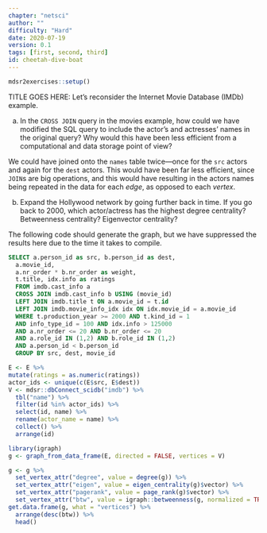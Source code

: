```yaml
---
chapter: "netsci"
author: ""
difficulty: "Hard"
date: 2020-07-19 
version: 0.1
tags: [first, second, third]
id: cheetah-dive-boat
---
```


```r
mdsr2exercises::setup()
```

TITLE GOES HERE: Let's reconsider the Internet Movie Database (IMDb) example.

a. In the `CROSS JOIN` query in the movies example, how could we have modified the SQL query to include the actor's and actresses' names in the original query? Why would this have been less efficient from a computational and data storage point of view? 


 <!--begin-answer-->
We could have joined onto the `names` table twice---once for the `src` actors and again for the `dest` actors. This would have been far less efficient, since `JOIN`s are big operations, and this would have resulting in the actors names being repeated in the data for each *edge*, as opposed to each *vertex*. 
  <!--end-answer-->

b. Expand the Hollywood network by going further back in time. If you go back to 2000, which actor/actress has the highest degree centrality? Betweenness centrality? Eigenvector centrality?

 <!--begin-answer-->

The following code should generate the graph, but we have suppressed the results here due to the time it takes to compile. 

```sql

SELECT a.person_id as src, b.person_id as dest, 
  a.movie_id, 
  a.nr_order * b.nr_order as weight, 
  t.title, idx.info as ratings
  FROM imdb.cast_info a 
  CROSS JOIN imdb.cast_info b USING (movie_id)
  LEFT JOIN imdb.title t ON a.movie_id = t.id
  LEFT JOIN imdb.movie_info_idx idx ON idx.movie_id = a.movie_id
  WHERE t.production_year >= 2000 AND t.kind_id = 1
  AND info_type_id = 100 AND idx.info > 125000
  AND a.nr_order <= 20 AND b.nr_order <= 20
  AND a.role_id IN (1,2) AND b.role_id IN (1,2)
  AND a.person_id < b.person_id
  GROUP BY src, dest, movie_id
```

```r
E <- E %>%
mutate(ratings = as.numeric(ratings))
actor_ids <- unique(c(E$src, E$dest))
V <- mdsr::dbConnect_scidb("imdb") %>%
  tbl("name") %>%
  filter(id %in% actor_ids) %>%
  select(id, name) %>%
  rename(actor_name = name) %>%
  collect() %>%
  arrange(id)
```

```r
library(igraph)
g <- graph_from_data_frame(E, directed = FALSE, vertices = V)

g <- g %>%
  set_vertex_attr("degree", value = degree(g)) %>%
  set_vertex_attr("eigen", value = eigen_centrality(g)$vector) %>%
  set_vertex_attr("pagerank", value = page_rank(g)$vector) %>%
  set_vertex_attr("btw", value = igraph::betweenness(g, normalized = TRUE))
get.data.frame(g, what = "vertices") %>%
  arrange(desc(btw)) %>%
  head()
```

  <!--end-answer-->

